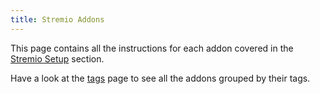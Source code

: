 ```yaml
---
title: Stremio Addons
---
```


This page contains all the instructions for each addon covered in the [Stremio Setup](/stremio/setup#setting-up-addons) section.

Have a look at the [tags](/tags) page to see all the addons grouped by their tags.
